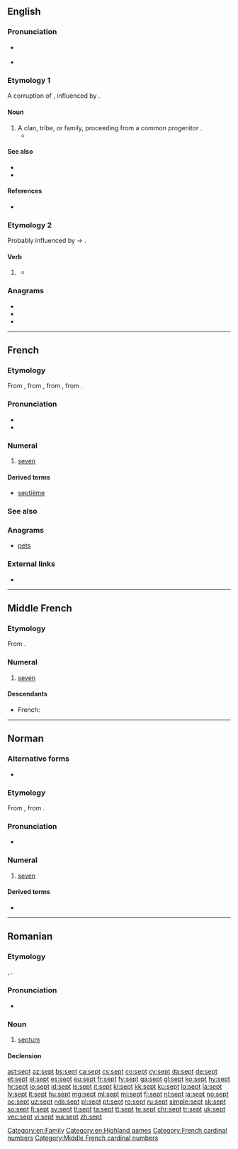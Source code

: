 ==English==

===Pronunciation===
* {{a|UK|US}} {{IPA|/sɛpt/|lang=en}}
* {{rhymes|ɛpt|lang=en}}

===Etymology 1===
A corruption of {{m|en|sect}}, influenced by {{etyl|la|en}} {{m|la|saeptum||fence, enclosure}}.

====Noun====
{{en-noun}}

# A clan, tribe, or family, proceeding from a common progenitor {{qualifier|used especially of the ancient clans in Ireland}}.
#* {{quote-book|year=1842|author=[[w:Samuel Lover|Samuel Lover]]
|title=Handy Andy
|volume=2|url=http://www.wattpad.com/11183-handy-andy-volume-2-a-tale-of-irish-life?p=72#.UccumtiIpdg
|passage=The chief, struck by the illustration, asked at once to be baptized, and all his '''sept''' followed his example.}}

====See also====
* {{pedialite}}
* {{Wikisource1911Enc Citation|Sept}}

====References====
* {{R:Webster 1913}}

===Etymology 2===
Probably influenced by {{m|en|weep}} → {{m|en|wept}}.

====Verb====
{{head|en|verb form}}

# {{lb|en|nonstandard|rare}} {{en-past of|seep}}
#* {{seeCites}}

===Anagrams===
* {{l|en|pest}}
* {{l|en|pets}}
* {{l|en|step}}

[[Category:en:Family]]
[[Category:en:Highland games]]

----

==French==

===Etymology===
From {{inh|fr|frm|sept}}, from {{inh|fr|fro|set}}, from {{inh|fr|la|septem||seven}}, from {{inh|fr|ine-pro|*septḿ̥}}.

===Pronunciation===
* {{audio|Fr-sept.ogg|audio|lang=fr}}
* {{IPA|lang=fr|/sɛt/}}

===Numeral===
{{cardinalbox|fr|6|7|8|six|huit|ord=septième|wplink=Sept}}
{{head|fr|numeral}}

# [[seven]]

====Derived terms====
* [[septième]]

===See also===
{{table:playing cards/fr}}

===Anagrams===
* [[pets#French|pets]]

===External links===
* {{R:TLFi}}

[[Category:French cardinal numbers]]

----

==Middle French==

===Etymology===
From {{inh|frm|fro|set}}.

===Numeral===
{{head|frm|numeral|invariable}}

# [[seven]]

====Descendants====
* French: {{l|fr|sept}}
[[Category:Middle French cardinal numbers]]

----

==Norman==
{{cardinalbox|nrf|6|7|8|six|huit}}

===Alternative forms===
* {{l|nrf|saept}} {{qualifier|Guernsey}}

===Etymology===
From {{inh|nrf|la|septem}}, from {{inh|nrf|ine-pro|*septḿ̥}}.

===Pronunciation===
* {{audio|Jer-sept.ogg|Audio (Jersey)|lang=nrf}}

===Numeral===
{{head|nrf|numeral|cat2=cardinal numbers}}

# {{lb|nrf|Jersey}} [[seven]]

====Derived terms====
* {{l|nrf|dgiêx-sept||seventeen}}

----

==Romanian==

===Etymology===
{{bor|ro|fr|septum}}, {{bor|ro|la|saeptum}}.

===Pronunciation===
* {{IPA|[sept]|lang=ro}}

===Noun===
{{ro-noun|n|septuri}}

# {{lb|ro|anatomy}} [[septum]]

====Declension====
{{ro-noun-n|pl=septuri|def=septul}}

[[ast:sept]]
[[az:sept]]
[[bs:sept]]
[[ca:sept]]
[[cs:sept]]
[[co:sept]]
[[cy:sept]]
[[da:sept]]
[[de:sept]]
[[et:sept]]
[[el:sept]]
[[es:sept]]
[[eu:sept]]
[[fr:sept]]
[[fy:sept]]
[[ga:sept]]
[[gl:sept]]
[[ko:sept]]
[[hy:sept]]
[[hr:sept]]
[[io:sept]]
[[id:sept]]
[[is:sept]]
[[it:sept]]
[[kl:sept]]
[[kk:sept]]
[[ku:sept]]
[[lo:sept]]
[[la:sept]]
[[lv:sept]]
[[lt:sept]]
[[hu:sept]]
[[mg:sept]]
[[ml:sept]]
[[mi:sept]]
[[fj:sept]]
[[nl:sept]]
[[ja:sept]]
[[no:sept]]
[[oc:sept]]
[[uz:sept]]
[[nds:sept]]
[[pl:sept]]
[[pt:sept]]
[[ro:sept]]
[[ru:sept]]
[[simple:sept]]
[[sk:sept]]
[[so:sept]]
[[fi:sept]]
[[sv:sept]]
[[tl:sept]]
[[ta:sept]]
[[tt:sept]]
[[te:sept]]
[[chr:sept]]
[[tr:sept]]
[[uk:sept]]
[[vec:sept]]
[[vi:sept]]
[[wa:sept]]
[[zh:sept]]